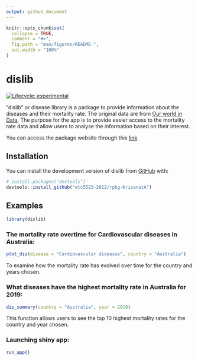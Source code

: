 ```yaml
---
output: github_document
---
```


<!-- README.md is generated from README.Rmd. Please edit that file -->

```r
knitr::opts_chunk$set(
  collapse = TRUE,
  comment = "#>",
  fig.path = "man/figures/README-",
  out.width = "100%"
)
```

# dislib

<!-- badges: start -->
[![Lifecycle: experimental](https://img.shields.io/badge/lifecycle-experimental-orange.svg)](https://lifecycle.r-lib.org/articles/stages.html#experimental)
<!-- badges: end -->

"dislib" or disease library is a package to provide information about the diseases and their mortality rate. The original data are from [Our world in Data](https://ourworldindata.org/what-does-the-world-die-from). The purpose for the app is to provide easier access to the mortality rate data and allow users to analyse the information based on their interest.

You can access the package website through this [link](https://etc5523-2022.github.io/rpkg-KrisanatA/)

## Installation

You can install the development version of dislib from [GitHub](https://github.com/) with:

``` r
# install.packages("devtools")
devtools::install_github("etc5523-2022/rpkg-KrisanatA")
```

## Examples

```r
library(dislib)
```

### The mortality rate overtime for Cardiovascular diseases in Australia:

```r
plot_dis(disease = "Cardiovascular diseases", country = "Australia")
```

To examine how the mortality rate has evolved over time for the country and years chosen.

### What diseases have the highest mortality rate in Australia for 2019:

```r
dis_summary(country = "Australia", year = 2019)
```

This function allows users to see the top 10 highest mortality rates for the country and year chosen.

### Launching shiny app:

```r
run_app()
```

